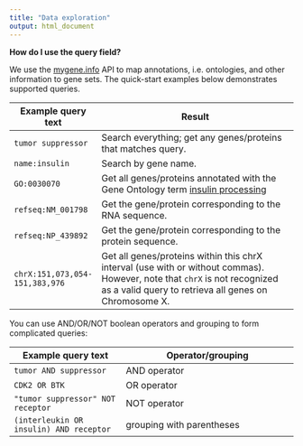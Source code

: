 ```yaml
---
title: "Data exploration"
output: html_document
---
```


**How do I use the query field?**

We use the [mygene.info](http://mygene.info/) API to map annotations, i.e. ontologies, and other information to gene sets. 
The quick-start examples below demonstrates supported queries.


Example query text      | Result
------------------------|---------------------------------------------------------------
`tumor suppressor`      | Search everything; get any genes/proteins that matches query.
`name:insulin`          | Search by gene name.
`GO:0030070`            | Get all genes/proteins annotated with the Gene Ontology term [insulin processing](http://amigo.geneontology.org/amigo/term/GO:0030070)
`refseq:NM_001798`      | Get the gene/protein corresponding to the RNA sequence.
`refseq:NP_439892`      | Get the gene/protein corresponding to the protein sequence.
`chrX:151,073,054-151,383,976` | Get all genes/proteins within this chrX interval (use with or without commas). However, note that `chrX` is not recognized as a valid query to retrieva all genes on Chromosome X.


You can use AND/OR/NOT boolean operators and grouping to form complicated queries:

Example query text                       | Operator/grouping
-----------------------------------------|---------------------------------------------------------------
`tumor AND suppressor`                   | AND operator
`CDK2 OR BTK`                            | OR operator
`"tumor suppressor" NOT receptor`        | NOT operator
`(interleukin OR insulin) AND receptor`  | grouping with parentheses

